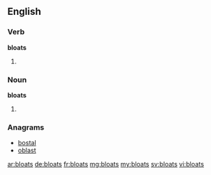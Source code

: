 ==English==

===Verb===
'''bloats'''

# {{third-person singular of|bloat}}

===Noun===
'''bloats'''
# {{plural of|bloat}}

===Anagrams===
* [[bostal#English|bostal]]
* [[oblast#English|oblast]]

[[ar:bloats]]
[[de:bloats]]
[[fr:bloats]]
[[mg:bloats]]
[[my:bloats]]
[[sv:bloats]]
[[vi:bloats]]